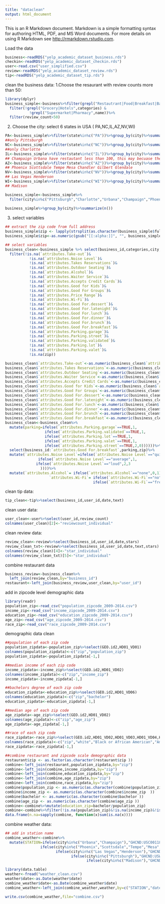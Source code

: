 ```yaml
---
title: "dataclean"
output: html_document
---
```


This is an R Markdown document. Markdown is a simple formatting syntax for authoring HTML, PDF, and MS Word documents. For more details on using R Markdown see <http://rmarkdown.rstudio.com>.

Load the data

```r
business<-readRDS("yelp_academic_dataset_business.rds")
checkin<-readRDS("yelp_academic_dataset_checkin.rds")
user<-read.csv("user_simplified.csv")
review<-readRDS("yelp_academic_dataset_review.rds")
tip<-readRDS("yelp_academic_dataset_tip.rds")
```

clean the business data:
1.Choose the resaurant with review counts more than 50:
```r
library(dplyr)
business_simple<-business%>%filter(grepl("Restautrant|Food|Breakfast|Bars|food|Burgers|Brunch|Sandwiches|Pubs|Chinese|Italian|American|Pizza|Coffee|Tea|Fast Food|Asian|Fusion|Lounges|Cafes|Irish|Gluten|Salad|Diners|Seafood|Bakeries|Desserts|Japanese|Ice Cream & Frozen Yogurt|Tapas/Small Plates|Mediterranean|Wine Bars|Vegetarian|Portuguese|German|Delis|Chicken Wings|Hot Dogs|Polish|Greek|Sushi Bars|Indian|Mexican|Bagels|Donuts|Tapas Bars|Cocktail Bars|Ethnic Food|Middle Eastern|Steakhouses|Cafeteria|Candy Stores|Korean|Chocolatiers & Shops|Cheese Shops|Vietnamese|Thai|Tea Rooms|Latin American|Creperies|French|Taiwanese|Buffets|Cajun/Creole|Soul Food|Juice Bars & Smoothies|Fondue|Ethiopian|Persian/Iranian|Popcorn Shops|Spanish|Cheesesteaks|Fish & Chips|British|Kosher|Armenian|Cupcakes|Vegan|Hawaiian|Cuban|Gastropubs|Russian|Pretzels|Fruits & Veggies|Gelato|Halal|Dim Sum|Filipino|Pasta Shops|Mongolian|Colombian|Cantonese|Street Vendors|Belgian|Cambodian|Hungarian|Szechuan|Bubble Tea|Laotian|African|Beer Bar|Himalayan/Nepalese|Moroccan|Falafel|Indonesian|Turkish|Afghan|Food Stands|Modern European|Irish Pub|Brazilian|Food Court|Malaysian|Coffeeshops|Hot Pot|Burmese|Macarons|Ramen|Empanadas|Bistros|Teppanyaki|Brasseries|Singaporean|Champagne Bars|Scandinavian|Canadian|Poutineries|Haitian|Arabian|Austrian|Czech|Slovakian|Bangladeshi|Egyptian|Dominican|Scottish|Patisserie/Cake Shop|Pub Food|Puerto Rican|Australian|Ukrainian|Sri Lankan|Beer Garden|International|Beer Gardens|Serbo Croatian|Kebab|Alsatian|Oriental|Shanghainese|Venezuelan|Bavarian|Iberian|Curry Sausage|Rhinelandian|Beer Hall|Eastern European|Wok|Trinidadian|Swiss Food|Pita",categories))%>%
  filter(!grepl("Grocery|Hotels",categories) &
           !grepl("Supermarket|Pharmacy",name))%>%
  filter(review_count>50)
```

2. Choose the city: select 6 states in USA ( PA,NC,IL,AZ,NV,WI) 
```r
PA<-business_simple%>%filter(state%in%c("PA"))%>%group_by(city)%>%summarize(n=n())%>%filter(n>100)
##only Pittsburgh
NC<-business_simple%>%filter(state%in%c("NC"))%>%group_by(city)%>%summarize(n=n())%>%filter(n>100)
##only Charlotte
IL<-business_simple%>%filter(state%in%c("IL"))%>%group_by(city)%>%summarize(n=n())
## Champaign Urbana have restautant less than 100, this may becuase the city is small
AZ<-business_simple%>%filter(state%in%c("AZ"))%>%group_by(city)%>%summarize(n=n())%>%filter(n>100)
## Phoenix Scottsdale Tempe Mesa Chandler Gilbert Glendale
NV<-business_simple%>%filter(state%in%c("NV"))%>%group_by(city)%>%summarize(n=n())%>%filter(n>100)
## Las Vegas Henderson
WI<-business_simple%>%filter(state%in%c("WI"))%>%group_by(city)%>%summarize(n=n())%>%filter(n>100)
## Madison

business_simple<-business_simple%>%
  filter(city%in%c("Pittsburgh","Charlotte","Urbana","Champaign","Phoenix", "Scottsdale","Tempe","Mesa", "Chandler","Gilbert","Glendale", "Las Vegas","Henderson", "Madison"))
  
business_simple%>%group_by(city)%>%summarize(n())
```

3. select variables
```r
## extract the zip code from full address
business_simple$zip <- lapply(strsplit(as.character(business_simple$full_address), "\\,"), "[", 2)
business_simple$zip<-as.numeric(gsub("[[:alpha:]]", "", business_simple$zip))

## select variables
business_clean<-business_simple %>% select(business_id,categories,city,review_count,name,neighborhoods,state,stars,`attributes.Take-out`,`attributes.Noise Level`,`attributes.Takes Reservations`,`attributes.Outdoor Seating`,`attributes.Alcohol`,`attributes.Waiter Service`,`attributes.Accepts Credit Cards`,`attributes.Good for Kids`,`attributes.Good For Groups`,`attributes.Price Range`,`attributes.Wi-Fi`,`attributes.Good For.dessert`,`attributes.Good For.latenight`,`attributes.Good For.lunch`,`attributes.Good For.dinner`,`attributes.Good For.brunch`,`attributes.Good For.breakfast`,`attributes.Parking.garage`,`attributes.Parking.street`,`attributes.Parking.validated`,`attributes.Parking.lot`,`attributes.Parking.valet`,zip)%>%
  filter(!is.na(`attributes.Take-out`)&
           !is.na(`attributes.Noise Level`)&
           !is.na(`attributes.Takes Reservations`)&
           !is.na(`attributes.Outdoor Seating`)&
           !is.na(`attributes.Alcohol`)&
           !is.na(`attributes.Waiter Service`)&
           !is.na(`attributes.Accepts Credit Cards`)&
           !is.na(`attributes.Good for Kids`)&
           !is.na(`attributes.Good For Groups`)&
           !is.na(`attributes.Price Range`)&
           !is.na(`attributes.Wi-Fi`)&
           !is.na(`attributes.Good For.dessert`)&
           !is.na(`attributes.Good For.latenight`)&
           !is.na(`attributes.Good For.lunch`)&
           !is.na(`attributes.Good For.dinner`)&
           !is.na(`attributes.Good For.brunch`)&
           !is.na(`attributes.Good For.breakfast`)&
           !is.na(`attributes.Parking.garage`)&
           !is.na(`attributes.Parking.street`)&
           !is.na(`attributes.Parking.validated`)&
           !is.na(`attributes.Parking.lot`)&
           !is.na(`attributes.Parking.valet`)&
           !is.na(zip))

business_clean$`attributes.Take-out`<-as.numeric(business_clean$`attributes.Take-out`)
business_clean$`attributes.Takes Reservations`<-as.numeric(business_clean$`attributes.Takes Reservations`)
business_clean$`attributes.Outdoor Seating`<-as.numeric(business_clean$`attributes.Outdoor Seating`)
business_clean$`attributes.Waiter Service`<-as.numeric(business_clean$`attributes.Waiter Service`)
business_clean$`attributes.Accepts Credit Cards`<-as.numeric(business_clean$`attributes.Accepts Credit Cards`)
business_clean$`attributes.Good for Kids`<-as.numeric(business_clean$`attributes.Good for Kids`)
business_clean$`attributes.Good For Groups`<-as.numeric(business_clean$`attributes.Good For Groups`)
business_clean$`attributes.Good For.dessert`<-as.numeric(business_clean$`attributes.Good For.dessert`)
business_clean$`attributes.Good For.latenight`<-as.numeric(business_clean$`attributes.Good For.latenight`)
business_clean$`attributes.Good For.lunch`<-as.numeric(business_clean$`attributes.Good For.lunch`)
business_clean$`attributes.Good For.dinner`<-as.numeric(business_clean$`attributes.Good For.dinner`)
business_clean$`attributes.Good For.brunch`<-as.numeric(business_clean$`attributes.Good For.brunch`)
business_clean$`attributes.Good For.breakfast`<-as.numeric(business_clean$`attributes.Good For.breakfast`)
business_clean<-business_clean%>%
  mutate(parking=ifelse(`attributes.Parking.garage`==TRUE,1,
                  ifelse(`attributes.Parking.validated`==TRUE,1,
                  ifelse(`attributes.Parking.lot`==TRUE,1,
                  ifelse(`attributes.Parking.valet`==TRUE,1,
                  ifelse(`attributes.Parking.street`==TRUE,2,0))))))%>%
  select(business_id:`attributes.Good For.breakfast`,parking,zip)%>%
  mutate(`attributes.Noise Level`=ifelse(`attributes.Noise Level`=="quiet",0,
               ifelse(`attributes.Noise Level`=="average",1,
              ifelse(`attributes.Noise Level`=="loud",2,3
                ))))%>%
  mutate(`attributes.Alcohol`= ifelse(`attributes.Alcohol`=="none",0,1),
                    `attributes.Wi-Fi`= ifelse(`attributes.Wi-Fi`=="no",0,
                                        ifelse(`attributes.Wi-Fi`=="free",1,2)))


```

clean tip data:

```r
tip_clean<-tip%>%select(business_id,user_id,date,text)
```
clean user data:

```r
user_clean<-user%>%select(user_id,review_count)
colnames(user_clean)[2]<-"reviewcount_individual"
```

clean review data:

```r
review_clean<-review%>%select(business_id,user_id,date,stars)
review_clean_txt<-review%>%select(business_id,user_id,date,text,stars)
colnames(review_clean)[4]<-"star_individual"
colnames(review_clean_txt)[5]<-"star_individual"
```

combine restaurant data
```r
business_review<-business_clean%>%
  left_join(review_clean,by="business_id")
restaurant<-left_join(business_review,user_clean,by="user_id")
```


add in zipcode level demographic data
```r
library(readr)
population_zip<-read_csv("population_zipcode_2009-2014.csv")
income_zip<-read_csv("income_zipcode_2009-2014.csv")
education_zip<-read_csv("education_zipcode_2009-2014.csv")
age_zip<-read_csv("age_zipcode_2009-2014.csv")
race_zip<-read_csv("race_zipcode_2009-2014.csv")
```

demographic data clean
```r
##population of each zip code
population_zipdata<-population_zip%>%select(GEO.id2,HD01_VD01)
colnames(population_zipdata)<-c("zip","population_zip")
population_zipdata<-population_zipdata[-1,]

##median income of each zip code
income_zipdata<-income_zip%>%select(GEO.id2,HD01_VD02)
colnames(income_zipdata)<-c("zip","income_zip")
income_zipdata<-income_zipdata[-1,]

##bachelors degree of each zip code
education_zipdata<-education_zip%>%select(GEO.id2,HD01_VD06)
colnames(education_zipdata)<-c("zip","bachelor")
education_zipdata<-education_zipdata[-1,]

##median age of each zip code
age_zipdata<-age_zip%>%select(GEO.id2,HD01_VD02)
colnames(age_zipdata)<-c("zip","age_zip")
age_zipdata<-age_zipdata[-1,]

##race of each zip code
race_zipdata<-race_zip%>%select(GEO.id2,HD01_VD02,HD01_VD03,HD01_VD04,HD01_VD05,HD01_VD06,HD01_VD07)
colnames(race_zipdata)<-c("zip","white","Black or African American","American Indian and Alaska Native","Asian","Native Hawaiian and Other Pacific Islander","other")
race_zipdata<-race_zipdata[-1,]

##combine restaurant and zipcode scale demographic data
restaurant$zip <- as.factor(as.character(restaurant$zip ))
combine<-left_join(restaurant,population_zipdata,by="zip")
combine<-left_join(combine,income_zipdata,by="zip")
combine<-left_join(combine,education_zipdata,by="zip")
combine<-left_join(combine,age_zipdata,by="zip")
combine<-left_join(combine,race_zipdata,by="zip")
combine$population_zip <- as.numeric(as.character(combine$population_zip  ))
combine$income_zip <- as.numeric(as.character(combine$income_zip  ))
combine$bachelor <- as.numeric(as.character(combine$bachelor ))
combine$age_zip <- as.numeric(as.character(combine$age_zip ))
combine<-combine%>%mutate(education_zip=bachelor/population_zip)
combine<-combine%>%filter(!is.na(population_zip)&!is.na(income_zip)&!is.na(education_zip)&!is.na(age_zip))%>%select(-bachelor)
data.frame(n.na=sapply(combine, function(x)sum(is.na(x)))) 
```


combine weather data:
```r
## add in station name
combine_weather<-combine%>%
  mutate(STATION=ifelse(city%in%c("Urbana","Champaign"),"GHCND:USC00118740 ",
                ifelse(city%in%c("Phoenix","Scottsdale","Tempe","Mesa","Chandler","Gilbert","Glendale"), "GHCND:USW00023183",
                       ifelse(city%in%c("Las Vegas","Henderson"),"GHCND:USW00023169",
                              ifelse(city%in%c("Pittsburgh"),"GHCND:USW00094823",
                                     ifelse(city%in%c("Madison"),"GHCND:USW00014837","GHCND:USW00013881"))))))

library(data.table)
weather<-fread("weather_clean.csv")
weather$date<-as.Date(weather$date)
combine_weather$date<-as.Date(combine_weather$date)
combine_weather<-left_join(combine_weather,weather,by=c("STATION","date"))

write.csv(combine_weather,file="combine.csv")

```
